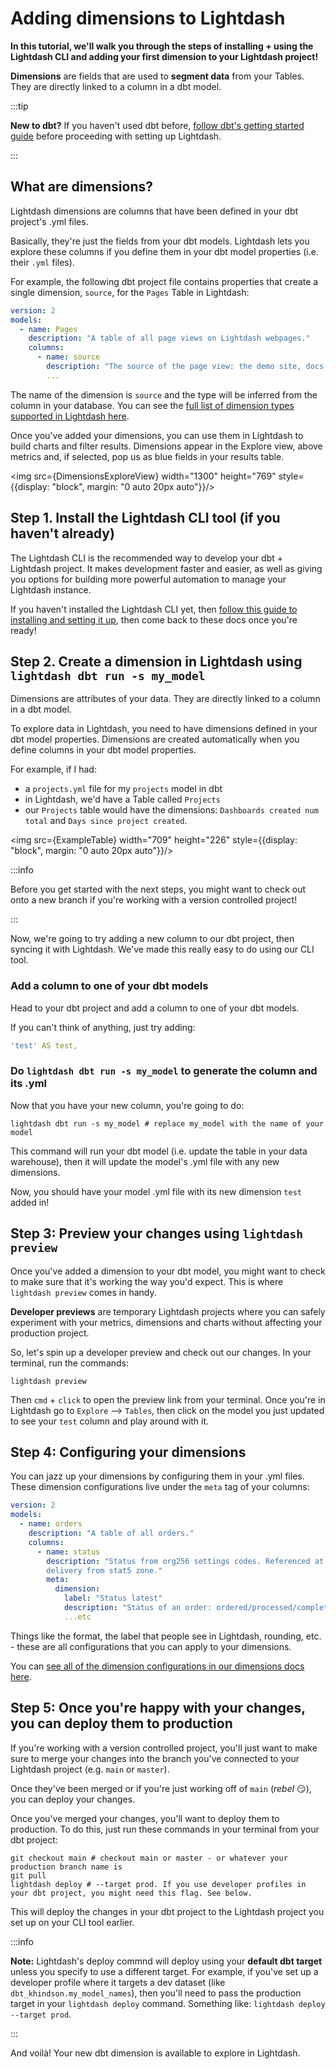 
# Adding dimensions to Lightdash

**In this tutorial, we'll walk you through the steps of installing + using the Lightdash CLI and adding your first dimension to your Lightdash project!**

**Dimensions** are fields that are used to **segment data** from your Tables. They are directly linked to a column in a dbt model.

:::tip

**New to dbt?** If you haven't used dbt before, [follow dbt's getting started guide](https://docs.getdbt.com/tutorial/setting-up) 
before proceeding with setting up Lightdash.

:::

## What are dimensions?

Lightdash dimensions are columns that have been defined in your dbt project's .yml files.

Basically, they're just the fields from your dbt models. Lightdash lets you explore these columns if you define them in your dbt model properties (i.e. their `.yml` files).

For example, the following dbt project file contains properties that create a single dimension, `source`, for the `Pages` Table in Lightdash:

```yaml
version: 2
models:
  - name: Pages
    description: "A table of all page views on Lightdash webpages."
    columns:
      - name: source
        description: "The source of the page view: the demo site, docs site, or lightdash.com"
        ...
```

The name of the dimension is `source` and the type will be inferred from the column in your database. You can see the [full list of dimension types supported in Lightdash here](/references/dimensions.md#dimension-types).

Once you've added your dimensions, you can use them in Lightdash to build charts and filter results. Dimensions appear in the Explore view, above metrics and, if selected, pop us as blue fields in your results table.

<img src={DimensionsExploreView} width="1300" height="769" style={{display: "block", margin: "0 auto 20px auto"}}/>

## Step 1. Install the Lightdash CLI tool (if you haven't already)

The Lightdash CLI is the recommended way to develop your dbt + Lightdash project. It makes development faster and
easier, as well as giving you options for building more powerful automation to manage your Lightdash instance.

If you haven't installed the Lightdash CLI yet, then [follow this guide to installing and setting it up](/guides/cli/how-to-install-the-lightdash-cli), then come back to these docs once you're ready!

## Step 2. Create a dimension in Lightdash using `lightdash dbt run -s my_model`

Dimensions are attributes of your data. They are directly linked to a column in a dbt model.

To explore data in Lightdash, you need to have dimensions defined in your dbt model properties. Dimensions are created automatically when you define columns in your dbt model properties.

For example, if I had:
- a `projects.yml` file for my `projects` model in dbt
- in Lightdash, we'd have a Table called `Projects` 
- our `Projects` table would have the dimensions: `Dashboards created num total` and `Days since project created`.

<img src={ExampleTable} width="709" height="226" style={{display: "block", margin: "0 auto 20px auto"}}/>

:::info

Before you get started with the next steps, you might want to check out onto a new branch if you're working with a version controlled project!

:::

Now, we're going to try adding a new column to our dbt project, then syncing it with Lightdash. We've made this really easy to do using our CLI tool.

### Add a column to one of your dbt models

Head to your dbt project and add a column to one of your dbt models. 

If you can't think of anything, just try adding:

```yaml
'test' AS test,
```

### Do `lightdash dbt run -s my_model` to generate the column and its .yml

Now that you have your new column, you're going to do:

```shell
lightdash dbt run -s my_model # replace my_model with the name of your model
```

This command will run your dbt model (i.e. update the table in your data warehouse), then it will update the model's .yml file with any new dimensions.

Now, you should have your model .yml file with its new dimension `test` added in!

## Step 3: Preview your changes using `lightdash preview`

Once you've added a dimension to your dbt model, you might want to check to make sure that it's working the way you'd expect. This is where `lightdash preview` comes in handy.

**Developer previews** are temporary Lightdash projects where you can safely experiment with your metrics, dimensions and charts 
without affecting your production project.

So, let's spin up a developer preview and check out our changes. In your terminal, run the commands:

```shell
lightdash preview
```

Then `cmd` + `click` to open the preview link from your terminal. Once you're in Lightdash go to `Explore` --> `Tables`, then click on the model you just updated to see your `test` column and play around with it.

## Step 4: Configuring your dimensions

You can jazz up your dimensions by configuring them in your .yml files. These dimension configurations live under the `meta` tag of your columns:

```yaml
version: 2
models:
  - name: orders
    description: "A table of all orders."
    columns:
      - name: status
        description: "Status from org256 settings codes. Referenced at 
        delivery from stat5 zone."
        meta:
          dimension:
            label: "Status latest"
            description: "Status of an order: ordered/processed/complete"
            ...etc
```

Things like the format, the label that people see in Lightdash, rounding, etc. - these are all configurations that you can apply to your dimensions.

You can [see all of the dimension configurations in our dimensions docs here](/references/dimensions.md#dimension-configuration).

## Step 5: Once you're happy with your changes, you can deploy them to production

If you're working with a version controlled project, you'll just want to make sure to merge your changes into the branch you've connected to your Lightdash project (e.g. `main` or `master`).

Once they've been merged or if you're just working off of `main` (_rebel_ 😏), you can deploy your changes.

Once you've merged your changes, you'll want to deploy them to production. To do this, just run these commands in your terminal from your dbt project:

```shell
git checkout main # checkout main or master - or whatever your production branch name is
git pull
lightdash deploy # --target prod. If you use developer profiles in your dbt project, you might need this flag. See below.
```

This will deploy the changes in your dbt project to the Lightdash project you set up on your CLI tool earlier.

:::info

**Note:** Lightdash's deploy commnd will deploy using your **default dbt target** unless you specify to use a different target. For example, if you've set up a developer profile where it targets a dev dataset (like `dbt_khindson.my_model_names`), then you'll need to pass the production target in your `lightdash deploy` command. Something like: `lightdash deploy --target prod`.

:::

And voilà! Your new dbt dimension is available to explore in Lightdash.
